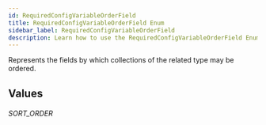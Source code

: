 ```yaml
---
id: RequiredConfigVariableOrderField
title: RequiredConfigVariableOrderField Enum
sidebar_label: RequiredConfigVariableOrderField
description: Learn how to use the RequiredConfigVariableOrderField Enum for 's API.
---
```


Represents the fields by which collections of the related type may be ordered.

## Values

###### SORT_ORDER
